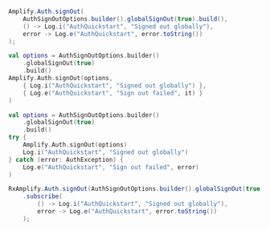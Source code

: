 <BlockSwitcher>
<Block name="Java">

```java
Amplify.Auth.signOut(
    AuthSignOutOptions.builder().globalSignOut(true).build(),
    () -> Log.i("AuthQuickstart", "Signed out globally"),
    error -> Log.e("AuthQuickstart", error.toString())
);
```

</Block>
<Block name="Kotlin - Callbacks">

```kotlin
val options = AuthSignOutOptions.builder()
    .globalSignOut(true)
    .build()
Amplify.Auth.signOut(options,
    { Log.i("AuthQuickstart", "Signed out globally") },
    { Log.e("AuthQuickstart", "Sign out failed", it) }
)
```

</Block>
<Block name="Kotlin - Coroutines">

```kotlin
val options = AuthSignOutOptions.builder()
    .globalSignOut(true)
    .build()
try {
    Amplify.Auth.signOut(options)
    Log.i("AuthQuickstart", "Signed out globally") 
} catch (error: AuthException) {
    Log.e("AuthQuickstart", "Sign out failed", error)
)
```

</Block>
<Block name="RxJava">

```java
RxAmplify.Auth.signOut(AuthSignOutOptions.builder().globalSignOut(true).build())
    .subscribe(
        () -> Log.i("AuthQuickstart", "Signed out globally"),
        error -> Log.e("AuthQuickstart", error.toString())
    );
```

</Block>
</BlockSwitcher> 
